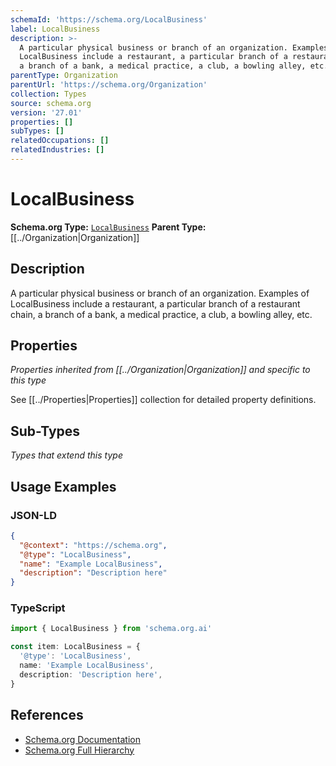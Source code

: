 ```yaml
---
schemaId: 'https://schema.org/LocalBusiness'
label: LocalBusiness
description: >-
  A particular physical business or branch of an organization. Examples of
  LocalBusiness include a restaurant, a particular branch of a restaurant chain,
  a branch of a bank, a medical practice, a club, a bowling alley, etc.
parentType: Organization
parentUrl: 'https://schema.org/Organization'
collection: Types
source: schema.org
version: '27.01'
properties: []
subTypes: []
relatedOccupations: []
relatedIndustries: []
---
```

# LocalBusiness

**Schema.org Type:** [`LocalBusiness`](https://schema.org/LocalBusiness)
**Parent Type:** [[../Organization|Organization]]

## Description

A particular physical business or branch of an organization. Examples of LocalBusiness include a restaurant, a particular branch of a restaurant chain, a branch of a bank, a medical practice, a club, a bowling alley, etc.

## Properties

*Properties inherited from [[../Organization|Organization]] and specific to this type*

See [[../Properties|Properties]] collection for detailed property definitions.

## Sub-Types

*Types that extend this type*

## Usage Examples

### JSON-LD

```json
{
  "@context": "https://schema.org",
  "@type": "LocalBusiness",
  "name": "Example LocalBusiness",
  "description": "Description here"
}
```

### TypeScript

```typescript
import { LocalBusiness } from 'schema.org.ai'

const item: LocalBusiness = {
  '@type': 'LocalBusiness',
  name: 'Example LocalBusiness',
  description: 'Description here',
}
```

## References

- [Schema.org Documentation](https://schema.org/LocalBusiness)
- [Schema.org Full Hierarchy](https://schema.org/docs/full.html)
